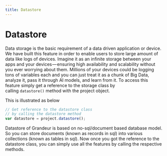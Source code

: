 ```yaml
---
title: Datastore
---
```

# Datastore


Data storage is the basic requirement of a data driven application or device. We have built this feature in order to enable users to store large amount of data like logs of devices. Imagine it as an infinite storage between your apps and your devices — ensuring high availability and scalability without you ever worrying about them. Millions of your devices could be logging tons of variables each and you can just treat it as a chunk of Big Data, analyze it, pass it through AI models, and learn from it.  To access this feature simply get a reference to the storage class by calling `datastore()` method with the project object.  

This is illustrated as below 

```js
// Get reference to the datastore class
// by calling the datastore method
var datastore = project.datastore();
```

Datastore of Grandeur is based on no-sql/document based database model. So you can store documents (known as records in sql) into various collections (known as tables in sql). Now once you got the reference to the datastore class, you can simply use all the features by calling the respective methods.